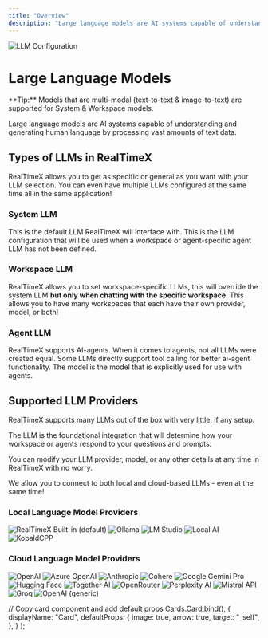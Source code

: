 ```yaml
---
title: "Overview"
description: "Large language models are AI systems capable of understanding and generating human language by processing vast amounts of text data."
---
```



<Image
  src="/images/RealTimeX-setup/llm-configuration/header-image.png"
  height={1080}
  width={1920}
  quality={100}
  alt="LLM Configuration"
/>

# Large Language Models

<Callout type="info" emoji="️💡">
  **Tip:** Models that are multi-modal (text-to-text & image-to-text) are
  supported for System & Workspace models.
</Callout>

Large language models are AI systems capable of understanding and generating human language by processing vast amounts of text data.

## Types of LLMs in RealTimeX

RealTimeX allows you to get as specific or general as you want with your LLM selection. You can even have multiple LLMs configured at the same time all in the same application!

### System LLM

This is the default LLM RealTimeX will interface with. This is the LLM configuration that will be used when a workspace or agent-specific agent LLM has not been defined.

### Workspace LLM

RealTimeX allows you to set workspace-specific LLMs, this will override the system LLM **but only when chatting with the specific workspace**. This allows you to have many workspaces that each have their own provider, model, or both!

### Agent LLM

RealTimeX supports AI-agents. When it comes to agents, not all LLMs were created equal. Some LLMs directly support tool calling for better ai-agent functionality. The model is the model that is explicitly used for use with agents.

## Supported LLM Providers

RealTimeX supports many LLMs out of the box with very little, if any setup.

The LLM is the foundational integration that will determine how your workspace or agents respond to your questions and prompts.

You can modify your LLM provider, model, or any other details at any time in RealTimeX with no worry.

We allow you to connect to both local and cloud-based LLMs - even at the same time!

### Local Language Model Providers

<Cards>
  <Card title="Built-in (default)" href="local/built-in"> 
    <Image
      src="/images/RealTimeX-setup/llm-configuration/local/built-in/header-image.png" 
      height={1080} 
      width={1920} 
      quality={100}
      alt="RealTimeX Built-in (default)"
    />
  </Card>

<Card title="Ollama" href="local/ollama">
  <Image
    src="/images/RealTimeX-setup/llm-configuration/local/ollama/header-image.png"
    height={1080}
    width={1920}
    quality={100}
    alt="Ollama"
  />
</Card>

<Card title="LM Studio" href="local/lmstudio">
  <Image
    src="/images/RealTimeX-setup/llm-configuration/local/lmstudio/header-image.png"
    height={1080}
    width={1920}
    quality={100}
    alt="LM Studio"
  />
</Card>

<Card title="Local AI" href="local/localai">
  <Image
    src="/images/RealTimeX-setup/llm-configuration/local/localai/header-image.png"
    height={1080}
    width={1920}
    quality={100}
    alt="Local AI"
  />
</Card>

  <Card title="KobaldCPP" href="local/kobaldcpp"> 
    <Image
      src="/images/RealTimeX-setup/llm-configuration/local/kobaldcpp/header-image.png" 
      height={1080} 
      width={1920} 
      quality={100}
      alt="KobaldCPP"
    />
  </Card> 
</Cards>

### Cloud Language Model Providers

<Cards>
  <Card title="OpenAI" href="cloud/openai"> 
    <Image
      src="/images/RealTimeX-setup/llm-configuration/cloud/openai/header-image.png" 
      height={1080} 
      width={1920} 
      quality={100}
      alt="OpenAI"
    />
  </Card>

<Card title="Azure OpenAI" href="cloud/azure-openai">
  <Image
    src="/images/RealTimeX-setup/llm-configuration/cloud/azure-openai/header-image.png"
    height={1080}
    width={1920}
    quality={100}
    alt="Azure OpenAI"
  />
</Card>

<Card title="Anthropic" href="cloud/anthropic">
  <Image
    src="/images/RealTimeX-setup/llm-configuration/cloud/anthropic/header-image.png"
    height={1080}
    width={1920}
    quality={100}
    alt="Anthropic"
  />
</Card>

<Card title="Cohere" href="cloud/cohere">
  <Image
    src="/images/RealTimeX-setup/llm-configuration/cloud/cohere/header-image.png"
    height={1080}
    width={1920}
    quality={100}
    alt="Cohere"
  />
</Card>

<Card title="Google Gemini Pro" href="cloud/google-gemini">
  <Image
    src="/images/RealTimeX-setup/llm-configuration/cloud/google-gemini/header-image.png"
    height={1080}
    width={1920}
    quality={100}
    alt="Google Gemini Pro"
  />
</Card>

<Card title="Hugging Face" href="cloud/huggingface">
  <Image
    src="/images/RealTimeX-setup/llm-configuration/cloud/hugging-face/header-image.png"
    height={1080}
    width={1920}
    quality={100}
    alt="Hugging Face"
  />
</Card>

<Card title="Together AI" href="cloud/together-ai">
  <Image
    src="/images/RealTimeX-setup/llm-configuration/cloud/together-ai/header-image.png"
    height={1080}
    width={1920}
    quality={100}
    alt="Together AI"
  />
</Card>

<Card title="OpenRouter" href="cloud/openrouter">
  <Image
    src="/images/RealTimeX-setup/llm-configuration/cloud/openrouter/header-image.png"
    height={1080}
    width={1920}
    quality={100}
    alt="OpenRouter"
  />
</Card>

<Card title="Perplexity AI" href="cloud/perplexity-ai">
  <Image
    src="/images/RealTimeX-setup/llm-configuration/cloud/perplexity-ai/header-image.png"
    height={1080}
    width={1920}
    quality={100}
    alt="Perplexity AI"
  />
</Card>

<Card title="Mistral API" href="cloud/mistral-ai">
  <Image
    src="/images/RealTimeX-setup/llm-configuration/cloud/mistral-ai/header-image.png"
    height={1080}
    width={1920}
    quality={100}
    alt="Mistral API"
  />
</Card>

<Card title="Groq" href="cloud.groq">
  <Image
    src="/images/RealTimeX-setup/llm-configuration/cloud/groq/header-image.png"
    height={1080}
    width={1920}
    quality={100}
    alt="Groq"
  />
</Card>

  <Card title="OpenAI (generic)" href="cloud/openai-generic"> 
    <Image
      src="/images/RealTimeX-setup/llm-configuration/cloud/openai-generic/header-image.png" 
      height={1080} 
      width={1920} 
      quality={100}
      alt="OpenAI (generic)"
    />
  </Card>
</Cards>

  // Copy card component and add default props
  Cards.Card.bind(),
  {
    displayName: "Card",
    defaultProps: {
      image: true,
      arrow: true,
      target: "_self",
    },
  }
);

<style global jsx>{`
  img {
    aspect-ratio: 16/9;
    object-fit: cover;
  }
`}</style>
